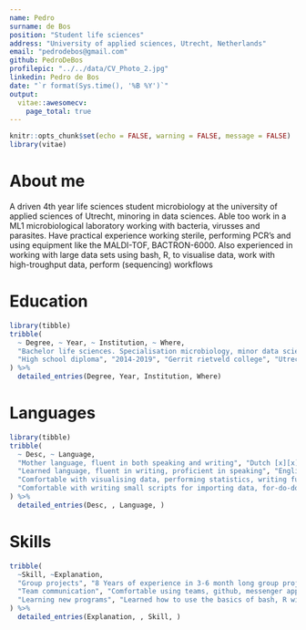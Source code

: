 ```yaml
---
name: Pedro
surname: de Bos
position: "Student life sciences"
address: "University of applied sciences, Utrecht, Netherlands"
email: "pedrodebos@gmail.com"
github: PedroDeBos
profilepic: "../../data/CV_Photo_2.jpg"
linkedin: Pedro de Bos
date: "`r format(Sys.time(), '%B %Y')`"
output: 
  vitae::awesomecv:
    page_total: true
---
```


```r
knitr::opts_chunk$set(echo = FALSE, warning = FALSE, message = FALSE)
library(vitae)
```

# About me
A driven 4th year life sciences student microbiology at the university of applied sciences of Utrecht, minoring in data sciences. Able too work in a ML1 microbiological laboratory working with bacteria, virusses and parasites. Have practical experience working sterile, performing PCR's and using equipment like the MALDI-TOF, BACTRON-6000. Also experienced in working with large data sets using bash, R, to visualise data, work with high-troughput data, perform (sequencing) workflows

# Education

```r
library(tibble)
tribble(
  ~ Degree, ~ Year, ~ Institution, ~ Where,
  "Bachelor life sciences. Specialisation microbiology, minor data sciences", "2019-present", "University of applied sciences", "Utrecht, Netherlands",
  "High school diploma", "2014-2019", "Gerrit rietveld college", "Utrecht, Netherlands"
) %>% 
  detailed_entries(Degree, Year, Institution, Where)
```

# Languages 
```` r
library(tibble)
tribble(
  ~ Desc, ~ Language,
  "Mother language, fluent in both speaking and writing", "Dutch [x][x][x][x][x]",
  "Learned language, fluent in writing, proficient in speaking", "English [x][x][x][x][.]",
  "Comfortable with visualising data, performing statistics, writing functions, simple workflows (RNAseq, metagenomics). Portfolio is available on pedrodebos.github.io", "R [x][x][x][.][.]",
  "Comfortable with writing small scripts for importing data, for-do-done loops, functions containing if/then statements", "bash [x][x][x][.][.]"
) %>%
  detailed_entries(Desc, , Language, )
````

# Skills

```r
tribble(
  ~Skill, ~Explanation,
  "Group projects", "8 Years of experience in 3-6 month long group projects",
  "Team communication", "Comfortable using teams, github, messenger apps for communication.",
  "Learning new programs", "Learned how to use the basics of bash, R within 10 weeks."
) %>%
  detailed_entries(Explanation, , Skill, )
```


